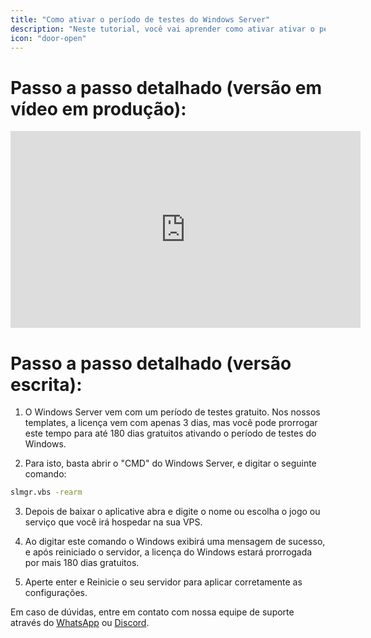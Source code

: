 ```yaml
---
title: "Como ativar o período de testes do Windows Server"
description: "Neste tutorial, você vai aprender como ativar ativar o período de testes do Windows Server."
icon: "door-open"
---
```


# **Passo a passo detalhado (versão em vídeo em produção):**

<iframe width="560" height="315" src="https://www.youtube.com/" title="YouTube video player" frameborder="0" allow="accelerometer; autoplay; clipboard-write; encrypted-media; gyroscope; picture-in-picture; web-share" referrerpolicy="strict-origin-when-cross-origin" allowfullscreen></iframe>

# **Passo a passo detalhado (versão escrita):**

1. O Windows Server vem com um período de testes gratuito. Nos nossos templates, a licença vem com apenas 3 dias, mas você pode prorrogar este tempo para até 180 dias gratuitos ativando o período de testes do Windows.

2. Para isto, basta abrir o "CMD" do Windows Server, e digitar o seguinte comando:
```bash {style={backgroundColor:"rgba(255,0,0,0.1)"}}
slmgr.vbs -rearm
```

3. Depois de baixar o aplicative abra e digite o nome ou escolha o jogo ou serviço que você irá hospedar na sua VPS.

4. Ao digitar este comando o Windows exibirá uma mensagem de sucesso, e após reiniciado o servidor, a licença do Windows estará prorrogada por mais 180 dias gratuitos.

5. Aperte enter e Reinicie o seu servidor para aplicar corretamente as configurações.

<Note>Em caso de dúvidas, entre em contato com nossa equipe de suporte através do [WhatsApp](https://api.whatsapp.com/send/?phone=5511910603976&text=Ol%C3%A1%2C+gostaria+de+uma+ajuda%21&type=phone_number&app_absent=0) ou [Discord](https://discord.com/invite/wfx9C73).</Note>

